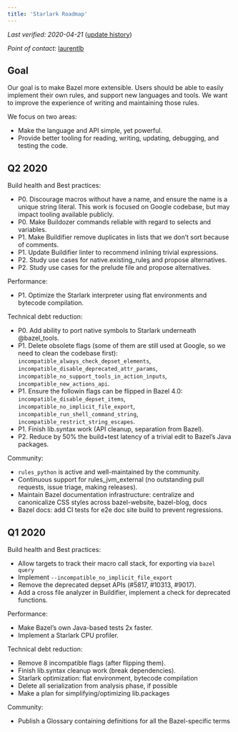 ```yaml
---
title: 'Starlark Roadmap'
---
```


*Last verified: 2020-04-21*
([update history](https://github.com/bazelbuild/bazel-website/commits/master/roadmaps/starlark.md))

*Point of contact:* [laurentlb](https://github.com/laurentlb)

## Goal

Our goal is to make Bazel more extensible. Users should be able to easily
implement their own rules, and support new languages and tools. We want to
improve the experience of writing and maintaining those rules.

We focus on two areas:

* Make the language and API simple, yet powerful.
* Provide better tooling for reading, writing, updating, debugging, and testing the code.

## Q2 2020

Build health and Best practices:

* P0. Discourage macros without have a name, and ensure the name is a unique
  string literal. This work is focused on Google codebase, but may impact
  tooling available publicly.
* P0. Make Buildozer commands reliable with regard to selects and variables.
* P1. Make Buildifier remove duplicates in lists that we don’t sort because of
  comments.
* P1. Update Buildifier linter to recommend inlining trivial expressions.
* P2. Study use cases for native.existing_rule[s]() and propose alternatives.
* P2. Study use cases for the prelude file and propose alternatives.

Performance:

* P1. Optimize the Starlark interpreter using flat environments and bytecode
  compilation.

Technical debt reduction:

* P0. Add ability to port native symbols to Starlark underneath @bazel_tools.
* P1. Delete obsolete flags (some of them are still used at Google, so we need to
  clean the codebase first): `incompatible_always_check_depset_elements`,
  `incompatible_disable_deprecated_attr_params`,
  `incompatible_no_support_tools_in_action_inputs`, `incompatible_new_actions_api`.
* P1. Ensure the followin flags can be flipped in Bazel 4.0:
  `incompatible_disable_depset_items`, `incompatible_no_implicit_file_export`,
  `incompatible_run_shell_command_string`,
  `incompatible_restrict_string_escapes`.
* P1. Finish lib.syntax work (API cleanup, separation from Bazel).
* P2. Reduce by 50% the build+test latency of a trivial edit to Bazel’s Java packages.

Community:

* `rules_python` is active and well-maintained by the community.
* Continuous support for rules_jvm_external (no outstanding pull requests, issue
  triage, making releases).
* Maintain Bazel documentation infrastructure: centralize and canonicalize CSS
  styles across bazel-website, bazel-blog, docs
* Bazel docs: add CI tests for e2e doc site build to prevent regressions.

## Q1 2020

Build health and Best practices:

* Allow targets to track their macro call stack, for exporting via `bazel query`
* Implement `--incompatible_no_implicit_file_export`
* Remove the deprecated depset APIs (#5817, #10313, #9017).
* Add a cross file analyzer in Buildifier, implement a check for deprecated
  functions.

Performance:

* Make Bazel’s own Java-based tests 2x faster.
* Implement a Starlark CPU profiler.

Technical debt reduction:

* Remove 8 incompatible flags (after flipping them).
* Finish lib.syntax cleanup work (break dependencies).
* Starlark optimization: flat environment, bytecode compilation
* Delete all serialization from analysis phase, if possible
* Make a plan for simplifying/optimizing lib.packages

Community:

* Publish a Glossary containing definitions for all the Bazel-specific terms
